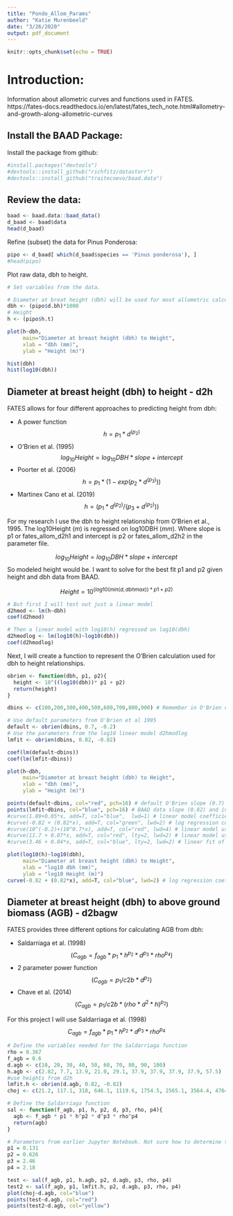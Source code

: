 ```yaml
---
title: "Pondo_Allom_Params"
author: "Katie Murenbeeld"
date: "3/26/2020"
output: pdf_document
---
```


```r
knitr::opts_chunk$set(echo = TRUE)
```

# Introduction:

Information about allometric curves and functions used in FATES.
https://fates-docs.readthedocs.io/en/latest/fates_tech_note.html#allometry-and-growth-along-allometric-curves

## Install the BAAD Package:

Install the package from github:

```r
#install.packages("devtools")
#devtools::install_github("richfitz/datastorr")
#devtools::install_github("traitecoevo/baad.data")
```

## Review the data:

```r
baad <- baad.data::baad_data()
d_baad <- baad$data
head(d_baad)
```

Refine (subset) the data for Pinus Ponderosa:

```r
pipo <- d_baad[ which(d_baad$species == 'Pinus ponderosa'), ]
#head(pipo)

```

Plot raw data, dbh to height.

```r
# Set variables from the data. 

# Diameter at breat height (dbh) will be used for most allometric calculations
dbh <- (pipo$d.bh)*1000
# Height
h <- (pipo$h.t)

plot(h~dbh,
     main="Diameter at breast height (dbh) to Height",
     xlab = "dbh (mm)",
     ylab = "Height (m)")

hist(dbh)
hist(log10(dbh))
```
\newpage

## Diameter at breast height (dbh) to height - d2h

FATES allows for four different approaches to predicting height from dbh:

* A power function $$ h = p_{1} * d^(p_{2}) $$
* O'Brien et al. (1995) $$ log_{10}Height = log_{10}DBH*slope + intercept $$
* Poorter et al. (2006) $$ h = p_{1} * (1-exp(p_{2}*d^(p_{3}))) $$
* Martinex Cano et al. (2019) $$ h = (p_{1}*d^(p_{2})/(p_{3} + d^(p_{2}))) $$


For my research I use the dbh to height relationship from O'Brien et al., 1995. The log10Height (*m*) is regressed on log10DBH (*mm*). 
Where slope is p1 or fates_allom_d2h1 and intercept is p2  or fates_allom_d2h2 in the parameter file.

$$ log_{10}Height = log_{10}DBH*slope + intercept $$
So modeled height would be. I want to solve for the best fit p1 and p2 given height and dbh data from BAAD.

$$ Height = 10^{(log10(min(d,dbhmax))*p1 + p2)} $$

```r
# But first I will test out just a linear model
d2hmod <- lm(h~dbh)
coef(d2hmod)

# Then a linear model with log10(h) regressed on log10(dbh)
d2hmodlog <- lm(log10(h)~log10(dbh))
coef(d2hmodlog)
```

Next, I will create a function to represent the O'Brien calculation used for dbh to height relationships.

```r
obrien <- function(dbh, p1, p2){
  height <- 10^((log10(dbh))* p1 + p2)
  return(height)
}

dbins <- c(100,200,300,400,500,600,700,800,900) # Remember in O'Brien dbh is in mm. 

# Use default parameters from O'Brien et al 1995
default <- obrien(dbins, 0.7, -0.2)
# Use the parameters from the log10 linear model d2hmodlog
lmfit <- obrien(dbins, 0.82, -0.82)

coef(lm(default~dbins))
coef(lm(lmfit~dbins))

plot(h~dbh,
     main="Diameter at breast height (dbh) to Height",
     xlab = "dbh (mm)",
     ylab = "Height (m)")

points(default~dbins, col="red", pch=16) # default O'Brien slope (0.7) and intercept (-0.2)
points(lmfit~dbins, col="blue", pch=16) # BAAD data slope (0.82) and intercept (-0.82)
#curve(1.89+0.05*x, add=T, col="blue",  lwd=1) # linear model coefficients 
#curve(-0.82 + (0.82*x), add=T, col="green", lwd=2) # log regression coefficients from d2hmodlog
#curve(10^(-0.2)+(10^0.7*x), add=T, col="red", lwd=4) # linear model using default coefficients from O'Brien et al 1995
#curve(11.7 + 0.07*x, add=T, col="red", lty=2, lwd=2) # linear model using default coefficients from O'Brien et al 1995
#curve(3.46 + 0.04*x, add=T, col="blue", lty=2, lwd=2) # linear fit of slope and intercept to points modeled from (d2hmodlog)

```

```r

plot(log10(h)~log10(dbh),
     main="Diameter at breast height (dbh) to Height",
     xlab = "log10 dbh (mm)",
     ylab = "log10 Height (m)")
curve(-0.82 + (0.82*x), add=T, col="blue", lwd=2) # log regression coefficients from d2hmodlog
```

\newpage

## Diameter at breast height (dbh) to above ground biomass (AGB) - d2bagw

FATES provides three different options for calculating AGB from dbh:

* Saldarriaga et al. (1998) $$ (C_{agb} = f_{agb} * p_{1} * h^{p_{2}} * d^{p_{3}} * rho^{p_{4}}) $$
* 2 parameter power function $$ (C_{agb} = p_{1}/c2b * d^{p_{2}} )$$
* Chave et al. (2014) $$ (C_{agb} = p_{1}/c2b * (rho * d^2 * h)^{p_{2}})$$


For this project I will use Saldarriaga et al. (1998) 
$$ C_{agb} = f_{agb} * p_{1} * h^{p_{2}} * d^{p_{3}} * rho^{p_{4}}$$

```r

# Define the variables needed for the Saldarriaga function
rho = 0.367
f_agb = 0.6
d.agb <- c(10, 20, 30, 40, 50, 60, 70, 80, 90, 100)
h.agb <- c(2.82, 7.7, 13.9, 21.0, 29.1, 37.9, 37.9, 37.9, 37.9, 57.5)
#use heights from d2h
lmfit.h <- obrien(d.agb, 0.82, -0.82)
choj <- c(21.2, 117.1, 318, 646.1, 1119.6, 1754.5, 2565.1, 3564.4, 4764.4, 6176.6)

# Define the Saldarriaga function 
sal <- function(f_agb, p1, h, p2, d, p3, rho, p4){
  agb <- f_agb * p1 * h^p2 * d^p3 * rho^p4
  return(agb)
}

# Parameters from earlier Jupyter Notebook. Not sure how to determine the best fit for the Sal function in r.
p1 = 0.131
p2 = 0.626
p3 = 2.46
p4 = 2.18

test <- sal(f_agb, p1, h.agb, p2, d.agb, p3, rho, p4)
test2 <- sal(f_agb, p1, lmfit.h, p2, d.agb, p3, rho, p4)
plot(choj~d.agb, col="blue")
points(test~d.agb, col="red")
points(test2~d.agb, col="yellow")


```










